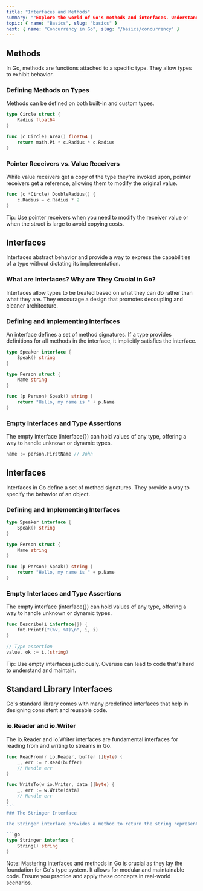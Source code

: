 ```yaml
---
title: "Interfaces and Methods"
summary: ""Explore the world of Go's methods and interfaces. Understand how methods work on types, the pivotal role of interfaces, and delve into some of the standard library interfaces that Go offers."
topic: { name: "Basics", slug: "basics" }
next: { name: "Concurrency in Go", slug: "/basics/concurrency" }
---
```


## Methods

In Go, methods are functions attached to a specific type. They allow types to exhibit behavior.

### Defining Methods on Types

Methods can be defined on both built-in and custom types.

```go
type Circle struct {
    Radius float64
}

func (c Circle) Area() float64 {
    return math.Pi * c.Radius * c.Radius
}
```

### Pointer Receivers vs. Value Receivers

While value receivers get a copy of the type they're invoked upon, pointer receivers get a reference, allowing them to modify the original value.

```go
func (c *Circle) DoubleRadius() {
    c.Radius = c.Radius * 2
}
```

<Banner type="tip">
  Tip: Use pointer receivers when you need to modify the receiver value or when
  the struct is large to avoid copying costs.
</Banner>

## Interfaces

Interfaces abstract behavior and provide a way to express the capabilities of a type without dictating its implementation.

### What are Interfaces? Why are They Crucial in Go?

Interfaces allow types to be treated based on what they can do rather than what they are. They encourage a design that promotes decoupling and cleaner architecture.

### Defining and Implementing Interfaces

An interface defines a set of method signatures. If a type provides definitions for all methods in the interface, it implicitly satisfies the interface.

```go
type Speaker interface {
    Speak() string
}

type Person struct {
    Name string
}

func (p Person) Speak() string {
    return "Hello, my name is " + p.Name
}
```

### Empty Interfaces and Type Assertions

The empty interface (interface{}) can hold values of any type, offering a way to handle unknown or dynamic types.

```go
name := person.FirstName // John
```

## Interfaces

Interfaces in Go define a set of method signatures. They provide a way to specify the behavior of an object.

### Defining and Implementing Interfaces

```go
type Speaker interface {
    Speak() string
}

type Person struct {
    Name string
}

func (p Person) Speak() string {
    return "Hello, my name is " + p.Name
}
```

### Empty Interfaces and Type Assertions

The empty interface (interface{}) can hold values of any type, offering a way to handle unknown or dynamic types.

```go
func Describe(i interface{}) {
    fmt.Printf("(%v, %T)\n", i, i)
}

// Type assertion
value, ok := i.(string)
```

<Banner type="tip">
  Tip: Use empty interfaces judiciously. Overuse can lead to code that's hard to
  understand and maintain.
</Banner>

## Standard Library Interfaces

Go's standard library comes with many predefined interfaces that help in designing consistent and reusable code.

### io.Reader and io.Writer

The io.Reader and io.Writer interfaces are fundamental interfaces for reading from and writing to streams in Go.

````go
func ReadFrom(r io.Reader, buffer []byte) {
    _, err := r.Read(buffer)
    // Handle err
}

func WriteTo(w io.Writer, data []byte) {
    _, err := w.Write(data)
    // Handle err
}
```
### The Stringer Interface

The Stringer interface provides a method to return the string representation of a type.

```go
type Stringer interface {
    String() string
}
````

<Banner type="important">
  Note: Mastering interfaces and methods in Go is crucial as they lay the
  foundation for Go's type system. It allows for modular and maintainable code.
  Ensure you practice and apply these concepts in real-world scenarios.
</Banner>
